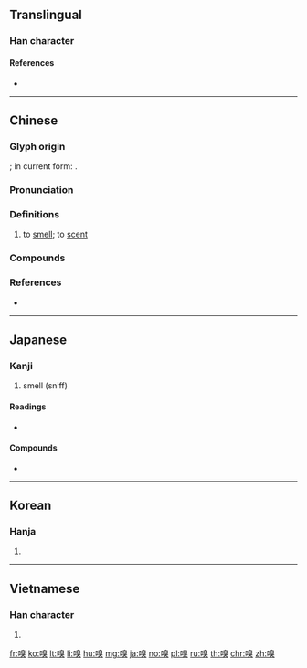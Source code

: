 {{also|口臭}}
==Translingual==

===Han character===
{{Han char|rn=30|rad=口|as=10|sn=13|four=66034|canj=RHUK|ids=⿰口臭}}

====References====
* {{Han ref|kx=0201.360|dkj=04048|dj=0424.270|hdz=10668.120|uh=55C5|ud=21957|bh=B6E5|bd=46821}}

----

==Chinese==
{{zh-forms}}

===Glyph origin===
{{Han etym}}
{{Han simp|齅|f=鼻|t=口}}; in current form: {{Han compound|口|臭|ls=psc|c1=s|c2=p}}.

===Pronunciation===
{{zh-pron
|m=xiù
|c=cau3,hung3
|mn=qz,xm,zz:hiù
|mn_note=hiu - unknown dialect
|mc=y
|oc=y
|cat=v
}}

===Definitions===
{{zh-hanzi}}

# to [[smell]]; to [[scent]]

===Compounds===
{{zh-der|嗅覺|嗅覺器}}

===References===
* {{R:yue:Hanzi}}

----

==Japanese==

===Kanji===
{{ja-kanji|grade=|rs=口10}}

# smell (sniff)

====Readings====
* {{ja-readings|on=[[きゅう]] (kyū)|kun=[[かぐ]] ([[嗅ぐ]], kagu)}}

====Compounds====
* {{ja-r|嗅覚|きゅうかく}}

----

==Korean==

===Hanja===
{{ko-hanja|hangeul=후}}

# {{defn|lang=ko|sort=口10}}

----

==Vietnamese==

===Han character===
{{vi-hantu|[[khứu]]|rs=口10}}

# {{defn|lang=vi|sort=口10}}

[[fr:嗅]]
[[ko:嗅]]
[[lt:嗅]]
[[li:嗅]]
[[hu:嗅]]
[[mg:嗅]]
[[ja:嗅]]
[[no:嗅]]
[[pl:嗅]]
[[ru:嗅]]
[[th:嗅]]
[[chr:嗅]]
[[zh:嗅]]